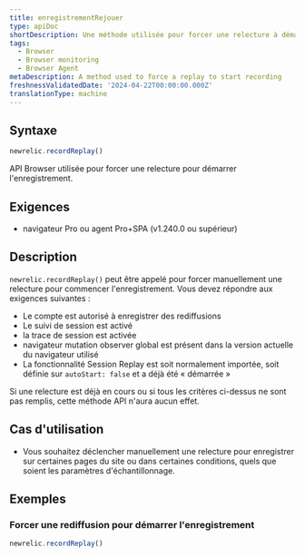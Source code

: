 ```yaml
---
title: enregistrementRejouer
type: apiDoc
shortDescription: Une méthode utilisée pour forcer une relecture à démarrer l'enregistrement
tags:
  - Browser
  - Browser monitoring
  - Browser Agent
metaDescription: A method used to force a replay to start recording
freshnessValidatedDate: '2024-04-22T00:00:00.000Z'
translationType: machine
---
```


## Syntaxe

```js
newrelic.recordReplay()
```

API Browser utilisée pour forcer une relecture pour démarrer l&apos;enregistrement.

## Exigences

* navigateur Pro ou agent Pro+SPA (v1.240.0 ou supérieur)

## Description

`newrelic.recordReplay()` peut être appelé pour forcer manuellement une relecture pour commencer l&apos;enregistrement. Vous devez répondre aux exigences suivantes :

* Le compte est autorisé à enregistrer des rediffusions
* Le suivi de session est activé
* la trace de session est activée
* navigateur mutation observer global est présent dans la version actuelle du navigateur utilisé
* La fonctionnalité Session Replay est soit normalement importée, soit définie sur `autoStart: false` et a déjà été « démarrée »

Si une relecture est déjà en cours ou si tous les critères ci-dessus ne sont pas remplis, cette méthode API n&apos;aura aucun effet.

## Cas d&apos;utilisation

* Vous souhaitez déclencher manuellement une relecture pour enregistrer sur certaines pages du site ou dans certaines conditions, quels que soient les paramètres d&apos;échantillonnage.

## Exemples

### Forcer une rediffusion pour démarrer l&apos;enregistrement

```js
newrelic.recordReplay()
```